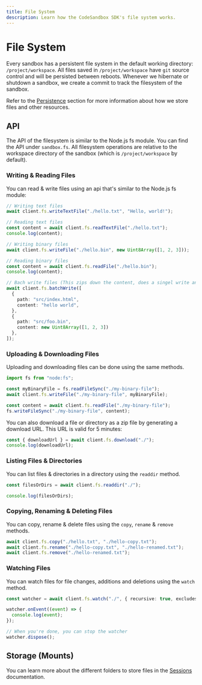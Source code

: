 ```yaml
---
title: File System
description: Learn how the CodeSandbox SDK's file system works.
---
```


# File System

Every sandbox has a persistent file system in the default working directory: `/project/workspace`. All files saved in `/project/workspace` have `git` source control and will be persisted between reboots. Whenever we hibernate or shutdown a sandbox, we create a commit to track the filesystem of the sandbox.

Refer to the [Persistence](/sdk/persistence) section for more information about how we store files and other resources.

## API

The API of the filesystem is similar to the Node.js fs module. You can find the API under `sandbox.fs`. All filesystem
operations are relative to the workspace directory of the sandbox (which is `/project/workspace` by default).

### Writing & Reading Files

You can read & write files using an api that's similar to the Node.js fs module:

```ts
// Writing text files
await client.fs.writeTextFile("./hello.txt", "Hello, world!");

// Reading text files
const content = await client.fs.readTextFile("./hello.txt");
console.log(content);

// Writing binary files
await client.fs.writeFile("./hello.bin", new Uint8Array([1, 2, 3]));

// Reading binary files
const content = await client.fs.readFile("./hello.bin");
console.log(content);

// Bach write files (This zips down the content, does a singel write and unzips on Sandbox)
await client.fs.batchWrite([
  {
    path: "src/index.html",
    content: "hello world",
  },
  {
    path: "src/foo.bin",
    content: new Uint8Array([1, 2, 3])
  },
]);
```

### Uploading & Downloading Files

Uploading and downloading files can be done using the same methods.

```ts
import fs from "node:fs";

const myBinaryFile = fs.readFileSync("./my-binary-file");
await client.fs.writeFile("./my-binary-file", myBinaryFile);

const content = await client.fs.readFile("./my-binary-file");
fs.writeFileSync("./my-binary-file", content);
```

You can also download a file or directory as a zip file by generating a download URL. This URL is valid for 5 minutes:

```ts
const { downloadUrl } = await client.fs.download("./");
console.log(downloadUrl);
```

### Listing Files & Directories

You can list files & directories in a directory using the `readdir` method.

```ts
const filesOrDirs = await client.fs.readdir("./");

console.log(filesOrDirs);
```

### Copying, Renaming & Deleting Files

You can copy, rename & delete files using the `copy`, `rename` & `remove` methods.

```ts
await client.fs.copy("./hello.txt", "./hello-copy.txt");
await client.fs.rename("./hello-copy.txt", "./hello-renamed.txt");
await client.fs.remove("./hello-renamed.txt");
```

### Watching Files

You can watch files for file changes, additions and deletions using the `watch` method.

```ts
const watcher = await client.fs.watch("./", { recursive: true, excludes: [".git"] });

watcher.onEvent((event) => {
  console.log(event);
});

// When you're done, you can stop the watcher
watcher.dispose();
```

## Storage (Mounts)

You can learn more about the different folders to store files in the [Sessions](/sdk/sessions) documentation.
